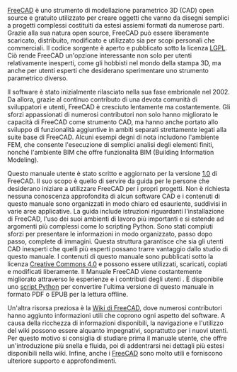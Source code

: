 <languages/>

{{Docnav/it
| 
|[[Manual:What_is_FreeCAD/it|Manuale:Cos'è FreeCAD]]
|[[Manual:Introduction/it|Pagina iniziale del manuale]]
|IconC=Crystal_Clear_manual.png
}}

{{Manual:TOC}}

[https://www.freecad.org FreeCAD] è uno strumento di modellazione parametrico 3D (CAD) open source e gratuito utilizzato per creare oggetti che vanno da disegni semplici a progetti complessi costituiti da estesi assiemi formati da numerose parti. Grazie alla sua natura open source, FreeCAD può essere liberamente scaricato, distribuito, modificato e utilizzato sia per scopi personali che commerciali. Il codice sorgente è aperto e pubblicato sotto la licenza [https://en.wikipedia.org/wiki/GNU_Lesser_General_Public_License LGPL]. Ciò rende FreeCAD un'opzione interessante non solo per utenti relativamente inesperti, come gli hobbisti nel mondo della stampa 3D, ma anche per utenti esperti che desiderano sperimentare uno strumento parametrico diverso.

Il software è stato inizialmente rilasciato nella sua fase  embrionale nel 2002. Da allora, grazie al continuo contributo di una devota comunità di sviluppatori e utenti, FreeCAD è cresciuto lentamente ma costantemente. Gli sforzi appassionati di numerosi contributori non solo hanno migliorato le capacità di FreeCAD come strumento CAD, ma hanno anche portato allo sviluppo di funzionalità aggiuntive in ambiti separati strettamente legati alla suite base di FreeCAD. Alcuni esempi degni di nota includono l'ambiente FEM, che consente l'esecuzione di semplici analisi degli elementi finiti, nonché l'ambiente BIM che offre funzionalità BIM (Building Information Modeling).

Questo manuale utente è stato scritto e aggiornato per la versione [[Release_notes_1.0/it|1.0]] di FreeCAD. Il suo scopo è quello di servire da guida per le persone che desiderano iniziare a utilizzare FreeCAD per i propri progetti. Non è richiesta nessuna conoscenza approfondita di alcun software CAD e i contenuti di questo manuale sono organizzati in modo chiaro ed esauriente, suddivisi in varie aree applicative. La guida include istruzioni riguardanti l'installazione di FreeCAD, l'uso dei suoi ambienti di lavoro più importanti e si estende ad argomenti più complessi come lo scripting Python. Sono stati compiuti sforzi per presentare le informazioni in modo organizzato, passo dopo passo, complete di immagini. Questa struttura garantisce che sia gli utenti CAD inesperti che quelli più esperti possano trarre vantaggio dallo studio di questo manuale. I contenuti di questo manuale sono pubblicati sotto la licenza [http://creativecommons.org/licenses/by/4.0/ Creative Commons 4.0] e possono essere utilizzati, scaricati, copiati e modificati liberamente.
Il Manuale FreeCAD viene costantemente migliorato attraverso le esperienze e i contributi degli utenti . È disponibile uno [https://wiki.freecad.org/FreeCAD_manual_converter script Python] per convertire l'ultima versione di questo manuale in formato PDF o EPUB per la lettura offline. 

Un'altra risorsa preziosa è la [[Main_Page/it|Wiki di FreeCAD]], dove numerosi contributori hanno aggiunto informazioni utili che coprono ogni aspetto del software. A causa della ricchezza di informazioni disponibili, la navigazione e l'utilizzo del wiki possono essere alquanto impegnativi, soprattutto per i nuovi utenti. Per questo motivo si consiglia di studiare prima il manuale utente, che offre un'introduzione più snella e fluida, poi di addentrarsi nei dettagli più estesi disponibili nella wiki. Infine, anche i [https://forum.freecad.org/Forum FreeCAD] sono molto utili e forniscono ulteriore supporto e approfondimenti.



{{Docnav/it
| 
|[[Manual:What_is_FreeCAD/it|Manuale:Cos'è FreeCAD]]
|[[Manual:Introduction/it|Pagina iniziale del manuale]]
|IconC=Crystal_Clear_manual.png
}}